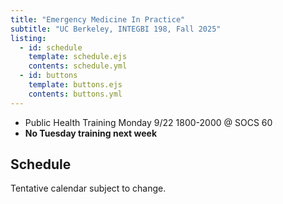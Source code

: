```yaml
---
title: "Emergency Medicine In Practice"
subtitle: "UC Berkeley, INTEGBI 198, Fall 2025"
listing:
  - id: schedule
    template: schedule.ejs
    contents: schedule.yml
  - id: buttons
    template: buttons.ejs
    contents: buttons.yml
---
```


::: {#buttons}
:::



::: {.callout-note title="Announcements"}
- Public Health Training Monday 9/22 1800-2000 @ SOCS 60
- **No Tuesday training next week**
:::


## Schedule

Tentative calendar subject to change.

::: {#schedule}
:::

